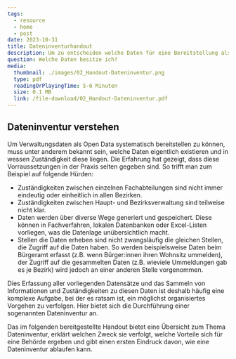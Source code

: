 ```yaml
---
tags:
  - resource
  - home
  - post
date: 2023-10-31
title: Dateninventurhandout
description: Um zu entscheiden welche Daten für eine Bereitstellung als Open Data geeignet sind, kann es sinnvoll sein sich eine Übersicht über alle vorhandenen Datensätze zu verschaffen und eine Dateninventur durchzuführen. Doch was genau ist eigentlich eine Dateninventur und wie wird sie durchgeführt? ODIS hat alle wichtigen Infos in einem Handout zusammengestellt.
question: Welche Daten besitze ich?
media:
  thumbnail: ./images/02_Handout-Dateninventur.png
  type: pdf
  readingOrPlayingTime: 5-6 Minuten
  size: 0.1 MB
  link: /file-download/02_Handout-Dateninventur.pdf
---
```


##  Dateninventur verstehen

Um Verwaltungsdaten als Open Data systematisch bereitstellen zu können, muss unter anderem bekannt sein, welche Daten eigentlich existieren und in wessen Zuständigkeit diese liegen. Die Erfahrung hat gezeigt, dass diese Vorraussetzungen in der Praxis selten gegeben sind. So trifft man zum Beispiel auf folgende Hürden:

- Zuständigkeiten zwischen einzelnen Fachabteilungen sind nicht immer eindeutig oder einheitlich in allen Bezirken.
- Zuständigkeiten zwischen Haupt- und Bezirksverwaltung sind teilweise nicht klar.
- Daten werden über diverse Wege generiert und gespeichert. Diese können in Fachverfahren, lokalen Datenbanken oder Excel-Listen vorliegen, was die Datenlage unübersichtlich macht.
- Stellen die Daten erheben sind nicht zwangsläufig die gleichen Stellen, die Zugriff auf die Daten haben. So werden beispielsweise Daten beim Bürgeramt erfasst (z.B. wenn Bürger:innen ihren Wohnsitz ummelden), der Zugriff auf die gesammelten Daten (z.B. wieviele Ummeldungen gab es je Bezirk) wird jedoch an einer anderen Stelle vorgenommen.

Dies Erfassung aller vorliegenden Datensätze und das Sammeln von Informationen und Zuständigkeiten zu diesen Daten ist deshalb häufig eine komplexe Aufgabe, bei der es ratsam ist, ein möglichst organisiertes Vorgehen zu verfolgen. Hier bietet sich die Durchführung einer sogenannten Dateninventur an.

Das im folgenden bereitgestellte Handout bietet eine Übersicht zum Thema Dateninventur, erklärt welchen Zweck sie verfolgt, welche Vorteile sich für eine Behörde ergeben und gibt einen ersten Eindruck davon, wie eine Dateninventur ablaufen kann.

<PdfEmbed
  filePath="/file-download/02_Handout-Dateninventur.pdf"
  downloadLinkText="Download Handout"
  mediaMetadata={frontmatter.media}
/>
